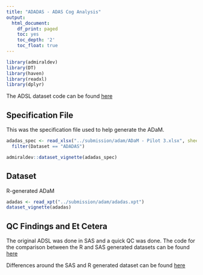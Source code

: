 ```yaml
---
title: "ADADAS - ADAS Cog Analysis"
output:
  html_document:
    df_print: paged
    toc: yes
    toc_depth: '2'
    toc_float: true
---
```


```r
library(admiraldev)
library(DT)
library(haven)
library(readxl)
library(dplyr)
```

The ADSL dataset code can be found [here](https://github.com/RConsortium/submissions-pilot3-adam/blob/main/submission/programs/adadas.r) 

## Specification File

This was the specification file used to help generate the ADaM.


```r
adadas_spec <- read_xlsx("../submission/adam/ADaM - Pilot 3.xlsx", sheet = 3) %>%
  filter(Dataset == "ADADAS")

admiraldev::dataset_vignette(adadas_spec)
```

## Dataset

R-generated ADaM

```r
adadas <- read_xpt("../submission/adam/adadas.xpt")
dataset_vignette(adadas)
```

## QC Findings and Et Cetera

The original ADSL was done in SAS and a quick QC was done.  The code for the comparison between the R and SAS generated datasets can be found [here](https://github.com/RConsortium/submissions-pilot3-adam/blob/main/submission/programs/qc_adsl.r)

Differences around the SAS and R generated dataset can be found [here](https://github.com/RConsortium/submissions-pilot3-adam/wiki/QC-Findings#adadas) 

